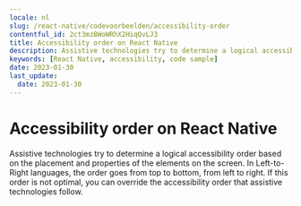 ```yaml
---
locale: nl
slug: /react-native/codevoorbeelden/accessibility-order
contentful_id: 2ct3mzBWoWRhX2HiqQvLJ3
title: Accessibility order on React Native
description: Assistive technologies try to determine a logical accessibility order based on the placement and properties of the elements on the screen.
keywords: [React Native, accessibility, code sample]
date: 2023-01-30
last_update:
  date: 2023-01-30
---
```


# Accessibility order on React Native

Assistive technologies try to determine a logical accessibility order based on the placement and properties of the elements on the screen. In Left-to-Right languages, the order goes from top to bottom, from left to right. If this order is not optimal, you can override the accessibility order that assistive technologies follow.

<CodeSample id="accessibility-order" framework="react-native" locale="nl"/>
